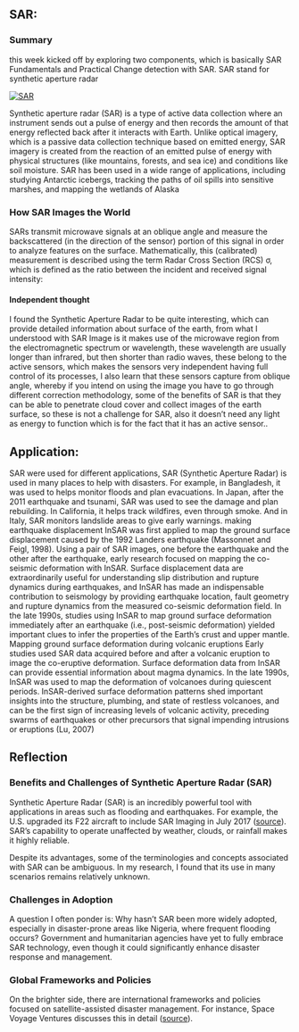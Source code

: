 ## SAR:

### **Summary**

this week kicked off by exploring two components, which is basically SAR Fundamentals and Practical Change detection with SAR. SAR stand for synthetic aperture radar

[![SAR](assets/SAR.PNG)](https://en.wikipedia.org/wiki/File:Synthetic_Aperture_Radar.svg)

Synthetic aperture radar (SAR) is a type of active data collection where an instrument sends out a pulse of energy and then records the amount of that energy reflected back after it interacts with Earth. Unlike optical imagery, which is a passive data collection technique based on emitted energy, SAR imagery is created from the reaction of an emitted pulse of energy with physical structures (like mountains, forests, and sea ice) and conditions like soil moisture. SAR has been used in a wide range of applications, including studying Antarctic icebergs, tracking the paths of oil spills into sensitive marshes, and mapping the wetlands of Alaska

### **How SAR Images the World** 

SARs transmit microwave signals at an oblique angle and measure the backscattered (in the direction of the sensor) portion of this signal in order to analyze features on the surface. Mathematically, this (calibrated) measurement is described using the term Radar Cross Section (RCS) σ, which is defined as the ratio between the incident and received signal intensity:

#### **Independent thought**

I found the Synthetic Aperture Radar to be quite interesting, which can provide detailed information about surface of the earth, from what I understood with SAR Image is it makes use of the microwave region from the electromagnetic spectrum or wavelength, these wavelength are usually longer than infrared, but then shorter than radio waves, these belong to the active sensors, which makes the sensors very independent having full control of its processes, I also learn that these sensors capture from oblique angle, whereby if you intend on using the image you have to go through different correction methodology, some of the benefits of SAR is that they can be able to penetrate cloud cover and collect images of the earth surface, so these is not a challenge for SAR, also it doesn't need any light as energy to function which is for the fact that it has an active sensor..

## Application:

SAR were used for different applications, SAR (Synthetic Aperture Radar) is used in many places to help with disasters. For example, in Bangladesh, it was used to helps monitor floods and plan evacuations. In Japan, after the 2011 earthquake and tsunami, SAR was used to see the damage and plan rebuilding. In California, it helps track wildfires, even through smoke. And in Italy, SAR monitors landslide areas to give early warnings. making earthquake displacement InSAR was first applied to map the ground surface displacement caused by the 1992 Landers earthquake (Massonnet and Feigl, 1998). Using a pair of SAR images, one before the earthquake and the other after the earthquake, early research focused on mapping the co-seismic deformation with InSAR. Surface displacement data are extraordinarily useful for understanding slip distribution and rupture dynamics during earthquakes, and InSAR has made an indispensable contribution to seismology by providing earthquake location, fault geometry and rupture dynamics from the measured co-seismic deformation field. In the late 1990s, studies using InSAR to map ground surface deformation immediately after an earthquake (i.e., post-seismic deformation) yielded important clues to infer the properties of the Earth’s crust and upper mantle. Mapping ground surface deformation during volcanic eruptions Early studies used SAR data acquired before and after a volcanic eruption to image the co-eruptive deformation. Surface deformation data from InSAR can provide essential information about magma dynamics. In the late 1990s, InSAR was used to map the deformation of volcanoes during quiescent periods. InSAR-derived surface deformation patterns shed important insights into the structure, plumbing, and state of restless volcanoes, and can be the first sign of increasing levels of volcanic activity, preceding swarms of earthquakes or other precursors that signal impending intrusions or eruptions (Lu, 2007)

## Reflection

### Benefits and Challenges of Synthetic Aperture Radar (SAR)

Synthetic Aperture Radar (SAR) is an incredibly powerful tool with applications in areas such as flooding and earthquakes. For example, the U.S. upgraded its F22 aircraft to include SAR Imaging in July 2017 ([source](https://www.coherentmarketinsights.com/market-insight/synthetic-aperture-radar-market-610)). SAR's capability to operate unaffected by weather, clouds, or rainfall makes it highly reliable.

Despite its advantages, some of the terminologies and concepts associated with SAR can be ambiguous. In my research, I found that its use in many scenarios remains relatively unknown.

### Challenges in Adoption

A question I often ponder is: Why hasn’t SAR been more widely adopted, especially in disaster-prone areas like Nigeria, where frequent flooding occurs? Government and humanitarian agencies have yet to fully embrace SAR technology, even though it could significantly enhance disaster response and management.

### Global Frameworks and Policies

On the brighter side, there are international frameworks and policies focused on satellite-assisted disaster management. For instance, Space Voyage Ventures discusses this in detail ([source](https://spacevoyageventures.com/satellite-technology-in-disaster-management-case-studies-and-future-potential/#disaster-management-cycle-and-satellite-integration-2)).
